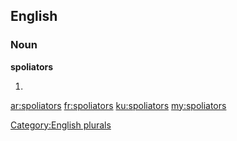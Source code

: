 ==English==

===Noun===
'''spoliators'''

# {{plural of|spoliator}}

[[Category:English plurals]]

[[ar:spoliators]]
[[fr:spoliators]]
[[ku:spoliators]]
[[my:spoliators]]